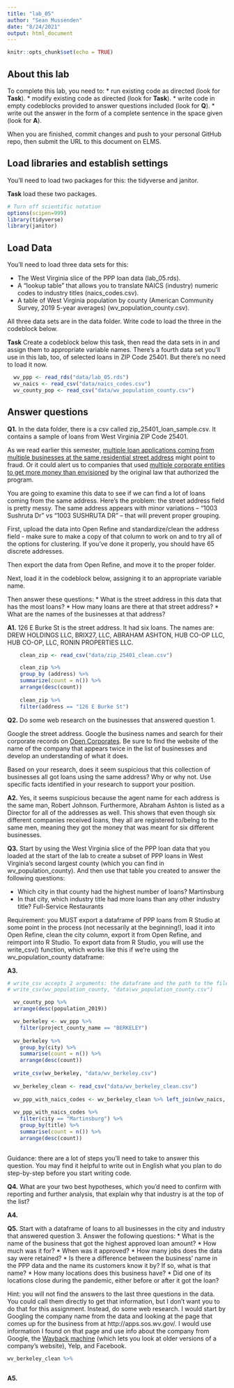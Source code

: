 ```yaml
---
title: "lab_05"
author: "Sean Mussenden"
date: "8/24/2021"
output: html_document
---
```


```r
knitr::opts_chunk$set(echo = TRUE)
```

## About this lab

To complete this lab, you need to:
* run existing code as directed (look for **Task**).
* modify existing code as directed (look for **Task**).
* write code in empty codeblocks provided to answer questions included (look for **Q**).
* write out the answer in the form of a complete sentence in the space given (look for **A**).

When you are finished, commit changes and push to your personal GitHub repo, then submit the URL to this document on ELMS.

## Load libraries and establish settings

You'll need to load two packages for this: the tidyverse and janitor.

**Task** load these two packages.

```r
# Turn off scientific notation
options(scipen=999)
library(tidyverse)
library(janitor)

```

## Load Data

You'll need to load three data sets for this:

* The West Virginia slice of the PPP loan data (lab_05.rds).
* A "lookup table" that allows you to translate NAICS (industry) numeric codes to industry titles (naics_codes.csv).
* A table of West Virginia population by county (American Community Survey, 2019 5-year averages) (wv_population_county.csv).

All three data sets are in the data folder.  Write code to load the three in the codeblock below.

**Task** Create a codeblock below this task, then read the data sets in in and assign them to appropriate variable names. There's a fourth data set you'll use in this lab, too, of selected loans in ZIP Code 25401. But there's no need to load it now.

```r
  wv_ppp <- read_rds("data/lab_05.rds")
  wv_naics <- read_csv("data/naics_codes.csv")
  wv_county_pop <- read_csv("data/wv_population_county.csv")
```

## Answer questions

**Q1.** In the data folder, there is a csv called zip_25401_loan_sample.csv.  It contains a sample of loans from West Virginia ZIP Code 25401.

As we read earlier this semester, [multiple loan applications coming from multiple businesses at the same residential street address](https://www.nytimes.com/2021/08/17/business/ppp-fraud-covid.html) might point to fraud. Or it could alert us to companies that used [multiple corporate entities to get more money than envisioned](https://www.propublica.org/article/different-names-same-address-how-big-businesses-got-government-loans-meant-for-small-businesses) by the original law that authorized the program.   

You are going to examine this data to see if we can find a lot of loans coming from the same address.  Here's the problem: the street address field is pretty messy.  The same address appears with minor variations --  "1003 Sushruta Dr" vs "1003 SUSHRUTA DR" -- that will prevent proper grouping.

First, upload the data into Open Refine and standardize/clean the address field - make sure to make a copy of that column to work on and to try all of the options for clustering. If you've done it properly, you should have 65 discrete addresses.

Then export the data from Open Refine, and move it to the proper folder.

Next, load it in the codeblock below, assigning it to an appropriate variable name.

Then answer these questions:
* What is the street address in this data that has the most loans?
* How many loans are there at that street address?
* What are the names of the businesses at that address?

**A1.** 126 E Burke St is the street address. It had six loans. The names are: DREW HOLDINGS LLC, BRIX27, LLC, ABRAHAM ASHTON, HUB CO-OP LLC, HUB CO-OP, LLC, RONIN PROPERTIES LLC.

```r
    clean_zip <- read_csv("data/zip_25401_clean.csv")

    clean_zip %>%
    group_by (address) %>%
    summarize(count = n()) %>%
    arrange(desc(count))
    
    clean_zip %>%
    filter(address == "126 E Burke St")

```

**Q2.** Do some web research on the businesses that answered question 1.  

Google the street address.  Google the business names and search for their corporate records on [Open Corporates](https://opencorporates.com/). Be sure to find the website of the name of the company that appears twice in the list of businesses and develop an understanding of what it does.

Based on your research, does it seem suspicious that this collection of businesses all got loans using the same address? Why or why not. Use specific facts identified in your research to support your position.

**A2.** Yes, it seems suspicious because the agent name for each address is the same man, Robert Johnson. Furthermore, Abraham Ashton is listed as a Director for all of the addresses as well. This shows that even though six different companies received loans, they all are registered to/belng to the same men, meaning they got the money that was meant for six different businesses.

**Q3.** Start by using the West Virginia slice of the PPP loan data that you loaded at the start of the lab to create a subset of PPP loans in West Virginia's second largest county (which you can find in wv_population_county). And then use that table you created to answer the following questions:

* Which city in that county had the highest number of loans? Martinsburg
* In that city, which industry title had more loans than any other industry title? Full-Service Restaurants

Requirement: you MUST export a dataframe of PPP loans from R Studio at some point in the process (not necessarily at the beginning!), load it into Open Refine, clean the city column, export it from Open Refine, and reimport into R Studio. To export data from R Studio, you will use the write_csv() function, which works like this if we're using the wv_population_county dataframe:

**A3.**

```r
# write_csv accepts 2 arguments: the dataframe and the path to the file you write out
# write_csv(wv_population_county, "data\wv_population_county.csv")

  wv_county_pop %>%
  arrange(desc(population_2019))

  wv_berkeley <- wv_ppp %>%
    filter(project_county_name == "BERKELEY")
  
  wv_berkeley %>%
    group_by(city) %>%
    summarise(count = n()) %>%
    arrange(desc(count))
    
  write_csv(wv_berkeley, "data/wv_berkeley.csv")
  
  wv_berkeley_clean <- read_csv("data/wv_berkeley_clean.csv")
  
  wv_ppp_with_naics_codes <- wv_berkeley_clean %>% left_join(wv_naics, by="naics_code")
  
  wv_ppp_with_naics_codes %>%
    filter(city == "Martinsburg") %>%
    group_by(title) %>%
    summarise(count = n()) %>%
    arrange(desc(count))
  
```

Guidance: there are a lot of steps you'll need to take to answer this question. You may find it helpful to write out in English what you plan to do step-by-step before you start writing code. 


**Q4.** What are your two best hypotheses, which you'd need to confirm with reporting and further analysis, that explain why that industry is at the top of the list?

**A4.**

**Q5.** Start with a dataframe of loans to all businesses in the city and industry that answered question 3. Answer the following questions:
* What is the name of the business that got the highest approved loan amount?
* How much was it for?
* When was it approved?
* How many jobs does the data say were retained?
* Is there a difference between the business' name in the PPP data and the name its customers know it by? If so, what is that name?
* How many locations does this business have?
* Did one of its locations close during the pandemic, either before or after it got the loan?

Hint: you will not find the answers to the last three questions in the data.  You could call them directly to get that information, but I don't want you to do that for this assignment.  Instead, do some web research. I would start by Googling the company name from the data and looking at the page that comes up for the business from at http://apps.sos.wv.gov/. I would use information I found on that page and use info about the company from Google, the [Wayback machine](https://archive.org/web/) (which lets you look at older versions of a company's website), Yelp, and Facebook.

```r
wv_berkeley_clean %>%
  

```

**A5.**
